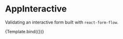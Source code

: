
<Meta title="Examples/Application Interactive" component={AppInteractive} />

<Props of={AppInteractive} />


# AppInteractive

Validating an interactive form built with `react-form-flow`.

<Canvas>
  <Story
    name="Default"
    argTypes={{
      minNameLength: {
        control: { 
          type: 'range', 
          min: 2, 
          max: 20, 
          step: 1,
        },
      },
      minDescriptionLength: {
          control: { 
            type: 'range', 
            min: 10, 
            max: 2000, 
            step: 1,
          },
        },
    }}
    args={{
      requiredNameMessage: 'Name is required!',
      minNameLength: 5,
      requiredDescriptionMessage: 'Description is required!',
      minDescriptionLength: 300,
    }}
  >
    {Template.bind({})}
  </Story>
</Canvas>